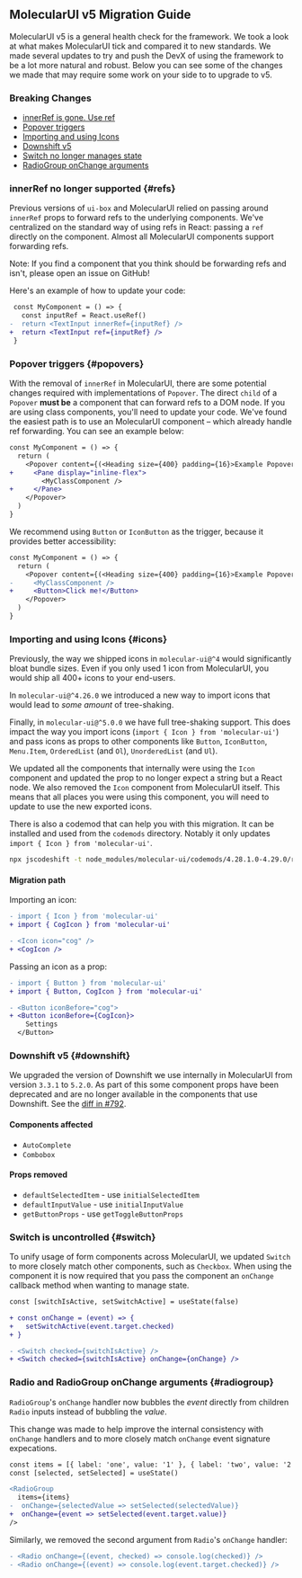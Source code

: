 

## MolecularUI v5 Migration Guide

MolecularUI v5 is a general health check for the framework. We took a look at what makes MolecularUI tick
and compared it to new standards. We made several updates to try and push the DevX of using the framework
to be a lot more natural and robust. Below you can see some of the changes we made that may require some
work on your side to to upgrade to v5.

### Breaking Changes

- [innerRef is gone. Use ref](#refs)
- [Popover triggers](#popovers)
- [Importing and using Icons](#icons)
- [Downshift v5](#downshift)
- [Switch no longer manages state](#switch)
- [RadioGroup onChange arguments](#radiogroup)

### innerRef no longer supported {#refs}

Previous versions of `ui-box` and MolecularUI relied on passing around `innerRef` props to forward refs to the underlying components.
We've centralized on the standard way of using refs in React: passing a `ref` directly on the component. Almost all MolecularUI components
support forwarding refs.

Note: If you find a component that you think should be forwarding refs and isn't, please open an issue on GitHub!

Here's an example of how to update your code:

```diff static
 const MyComponent = () => {
   const inputRef = React.useRef()
-  return <TextInput innerRef={inputRef} />
+  return <TextInput ref={inputRef} />
 }
```

### Popover triggers {#popovers}

With the removal of `innerRef` in MolecularUI, there are some potential changes required with implementations of `Popover`.
The direct `child` of a `Popover` **must be** a component that can forward refs to a DOM node. If you are using class components,
you'll need to update your code. We've found the easiest path is to use an MolecularUI component – which already handle ref forwarding.
You can see an example below:

```diff static
const MyComponent = () => {
  return (
    <Popover content={(<Heading size={400} padding={16}>Example Popover</Heading>)}
+     <Pane display="inline-flex">
        <MyClassComponent />
+     </Pane>
    </Popover>
  )
}
```

We recommend using `Button` or `IconButton` as the trigger, because it provides better accessibility:

```diff static
const MyComponent = () => {
  return (
    <Popover content={(<Heading size={400} padding={16}>Example Popover</Heading>)}
-     <MyClassComponent />
+     <Button>Click me!</Button>
    </Popover>
  )
}
```

### Importing and using Icons {#icons}

Previously, the way we shipped icons in `molecular-ui@^4` would significantly bloat bundle sizes. Even if you only
used 1 icon from MolecularUI, you would ship all 400+ icons to your end-users.

In `molecular-ui@^4.26.0` we introduced a new way to import icons that would lead to _some amount_ of tree-shaking.

Finally, in `molecular-ui@^5.0.0` we have full tree-shaking support. This does impact the way you import icons (`import { Icon } from 'molecular-ui'`) and pass
icons as props to other components like `Button`, `IconButton`, `Menu.Item`, `OrderedList` (and `Ol`), `UnorderedList` (and `Ul`).

We updated all the components that internally were using the `Icon` component and updated the prop to no longer expect a string but a React node.
We also removed the `Icon` component from MolecularUI itself. This means that all places you were using this component, you will need to
update to use the new exported icons.

There is also a codemod that can help you with this migration. It can be installed and used from the `codemods` directory. Notably it only
updates `import { Icon } from 'molecular-ui'`.

```sh static
npx jscodeshift -t node_modules/molecular-ui/codemods/4.28.1.0-4.29.0/replace-icon-imports.js --parser=tsx --extensions=js,ts,tsx <your file target> --dry --print
```

#### Migration path

Importing an icon:

```diff static
- import { Icon } from 'molecular-ui'
+ import { CogIcon } from 'molecular-ui'

- <Icon icon="cog" />
+ <CogIcon />
```

Passing an icon as a prop:

```diff static
- import { Button } from 'molecular-ui'
+ import { Button, CogIcon } from 'molecular-ui'

- <Button iconBefore="cog">
+ <Button iconBefore={CogIcon}>
    Settings
  </Button>
```

### Downshift v5 {#downshift}

We upgraded the version of Downshift we use internally in MolecularUI from version `3.3.1` to `5.2.0`. As part of this some
component props have been deprecated and are no longer available in the components that use Downshift.
See the [diff in #792](https://github.com/segmentio/evergreen/pull/792).

#### Components affected

- `AutoComplete`
- `Combobox`

#### Props removed

- `defaultSelectedItem` - use `initialSelectedItem`
- `defaultInputValue` - use `initialInputValue`
- `getButtonProps` - use `getToggleButtonProps`

### Switch is uncontrolled {#switch}

To unify usage of form components across MolecularUI, we updated `Switch` to more closely match other components, such as `Checkbox`.
When using the component it is now required that you pass the component an `onChange` callback method when wanting to manage state.

```diff static
const [switchIsActive, setSwitchActive] = useState(false)

+ const onChange = (event) => {
+   setSwitchActive(event.target.checked)
+ }

- <Switch checked={switchIsActive} />
+ <Switch checked={switchIsActive} onChange={onChange} />
```

### Radio and RadioGroup onChange arguments {#radiogroup}

`RadioGroup`'s `onChange` handler now bubbles the _event_ directly from children `Radio` inputs instead of bubbling the _value_.

This change was made to help improve the internal consistency with `onChange` handlers and to more closely match `onChange` event signature expecations.

```diff static
const items = [{ label: 'one', value: '1' }, { label: 'two', value: '2' }]
const [selected, setSelected] = useState()

<RadioGroup
  items={items}
-  onChange={selectedValue => setSelected(selectedValue)}
+  onChange={event => setSelected(event.target.value)}
/>
```

Similarly, we removed the second argument from `Radio`'s `onChange` handler:

```diff static
- <Radio onChange={(event, checked) => console.log(checked)} />
- <Radio onChange={(event) => console.log(event.target.checked)} />
```
